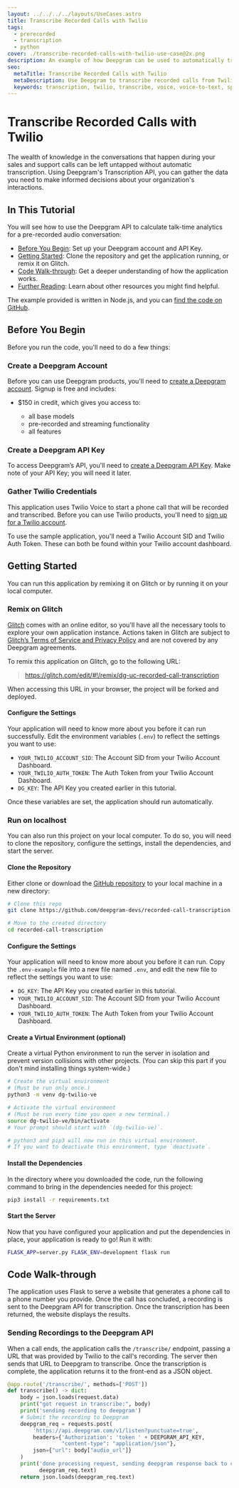 ---
layout: ../../../../layouts/UseCases.astro
title: Transcribe Recorded Calls with Twilio
tags:
  - prerecorded
  - transcription
  - python
cover: ./transcribe-recorded-calls-with-twilio-use-case@2x.png
description: An example of how Deepgram can be used to automatically transcribe any call conducted over Twilio.
seo:
  metaTitle: Transcribe Recorded Calls with Twilio
  metaDescription: Use Deepgram to transcribe recorded calls from Twilio Voice.
  keywords: transcription, twilio, transcribe, voice, voice-to-text, speech recognition, webinar
---
# Transcribe Recorded Calls with Twilio

The wealth of knowledge in the conversations that happen during your sales and
support calls can be left untapped without automatic transcription. Using
Deepgram's Transcription API, you can gather the data you need to make informed
decisions about your organization's interactions.

## In This Tutorial

You will see how to use the Deepgram API to calculate talk-time analytics for a
pre-recorded audio conversation:

- [Before You Begin](#before-you-begin): Set up your Deepgram account and API Key.
- [Getting Started](#getting-started): Clone the repository and get the application running, or remix it on Glitch.
- [Code Walk-through](#code-walk-through): Get a deeper understanding of how the application works.
- [Further Reading](#further-reading): Learn about other resources you might find helpful.

The example provided is written in Node.js, and you can [find the code
on GitHub](https://github.com/deepgram-devs/video-chat).

## Before You Begin

Before you run the code, you'll need to do a few things:

### Create a Deepgram Account

Before you can use Deepgram products, you'll need to [create a Deepgram account](https://console.deepgram.com/signup). Signup is free and includes:

- $150 in credit, which gives you access to:

  - all base models
  - pre-recorded and streaming functionality
  - all features

### Create a Deepgram API Key

To access Deepgram’s API, you'll need to [create a Deepgram API Key](https://console.deepgram.com/signup?jump=keys). Make note of your API Key; you will need it later.

### Gather Twilio Credentials

This application uses Twilio Voice to start a phone call that will be recorded
and transcribed. Before you can use Twilio products, you'll need to
[sign up for a Twilio account](https://twilio.com).

To use the sample application, you'll need a Twilio Account SID
and Twilio Auth Token. These can both be found within your Twilio account
dashboard.

## Getting Started

You can run this application by remixing it on Glitch or by running it on
your local computer.

### Remix on Glitch

[Glitch](https://glitch.com/) comes with an online editor, so you'll have all the necessary tools to
explore your own application instance. Actions taken in Glitch are subject to [Glitch’s Terms of Service and Privacy Policy](https://glitch.com/legal) and are not covered by any Deepgram agreements.

To remix this application on Glitch, go to the following URL:

> https://glitch.com/edit/#!/remix/dg-uc-recorded-call-transcription

When accessing this URL in your browser, the project will be forked and deployed.

#### Configure the Settings

Your application will need to know more about you before it can run successfully. Edit the environment variables (`.env`) to reflect the settings you want to use:

- `YOUR_TWILIO_ACCOUNT_SID`: The Account SID from your Twilio Account Dashboard.
- `YOUR_TWILIO_AUTH_TOKEN`: The Auth Token from your Twilio Account Dashboard.
- `DG_KEY`: The API Key you created earlier in this tutorial.

Once these variables are set, the application should run automatically.

### Run on localhost

You can also run this project on your local computer. To do so, you will need
to clone the repository, configure the settings, install the dependencies, and
start the server.

#### Clone the Repository

Either clone or download the
[GitHub repository](https://github.com/deepgram-devs/recorded-call-transcription)
to your local machine in a new directory:

```bash
# Clone this repo
git clone https://github.com/deepgram-devs/recorded-call-transcription.git

# Move to the created directory
cd recorded-call-transcription
```

#### Configure the Settings

Your application will need to know more about you before it can run. Copy the
`.env-example` file into a new file named `.env`, and edit the new file to
reflect the settings you want to use:

- `DG_KEY`: The API Key you created earlier in this tutorial.
- `YOUR_TWILIO_ACCOUNT_SID`: The Account SID from your Twilio Account Dashboard.
- `YOUR_TWILIO_AUTH_TOKEN`: The Auth Token from your Twilio Account Dashboard.

#### Create a Virtual Environment (optional)

Create a virtual Python environment to run the server in isolation and prevent version collisions with other projects. (You can skip this part if you don't mind installing things system-wide.)

```bash
# Create the virtual environment
# (Must be run only once.)
python3 -m venv dg-twilio-ve

# Activate the virtual environment
# (Must be run every time you open a new terminal.)
source dg-twilio-ve/bin/activate
# Your prompt should start with `(dg-twilio-ve)`.

# python3 and pip3 will now run in this virtual environment.
# If you want to deactivate this environment, type `deactivate`.
```

#### Install the Dependencies

In the directory where you downloaded the code, run the following command to
bring in the dependencies needed for this project:

```bash
pip3 install -r requirements.txt
```

#### Start the Server

Now that you have configured your application and put the dependencies in place, your application
is ready to go! Run it with:

```bash
FLASK_APP=server.py FLASK_ENV=development flask run
```

## Code Walk-through

The application uses Flask to serve a website that generates a phone call to
a phone number you provide. Once the call has concluded, a recording is sent
to the Deepgram API for transcription. Once the transcription has been
returned, the website displays the results.

### Sending Recordings to the Deepgram API

When a call ends, the application calls the `/transcribe/` endpoint, passing a
URL that was provided by Twilio to the call's recording. The server then
sends that URL to Deepgram to transcribe. Once the transcription is complete,
the application returns it to the front-end as a JSON object.

```python
@app.route('/transcribe/', methods=['POST'])
def transcribe() -> dict:
    body = json.loads(request.data)
    print("got request in transcribe:", body)
    print('sending recording to deepgram')
    # Submit the recording to Deepgram
    deepgram_req = requests.post(
        'https://api.deepgram.com/v1/listen?punctuate=true',
        headers={'Authorization': 'token ' + DEEPGRAM_API_KEY,
                 "content-type": "application/json"},
        json={"url": body["audio_url"]}
    )
    print('done processing request, sending deepgram response back to client',
          deepgram_req.text)
    return json.loads(deepgram_req.text)
```
